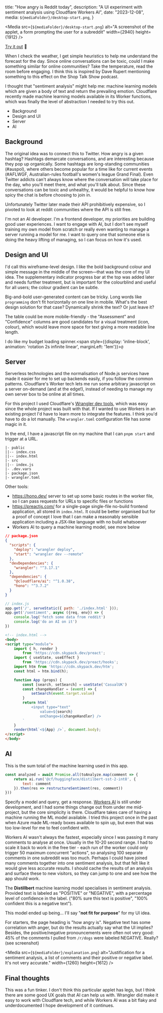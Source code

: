 

  title: "How angry is Reddit today",
  description: "A UI experiment with sentiment analysis using Cloudflare Workers AI",
  date: "2023-12-08",
  media: `${mediaFolder}/desktop-start.png`,
}

<Media
  src={`${mediaFolder}/desktop-start.png`}
  alt="A screenshot of the applet, a form prompting the user for a subreddit"
  width={2940}
  height={1912}
/>

<div style={{display: 'flex', justifyContent: 'center'}}><a href="https://twitter-sentiment.dan-laush.workers.dev/">Try it out</a> 🚀</div>

When I check the weather, I get simple heuristics to help me understand the forecast for the day. Since online conversations can be toxic, could I make something similar for online communities? Take the temperature, read the room before engaging. I think this is inspired by Dave Rupert mentioning something to this effect on the Shop Talk Show podcast.

I thought that "sentiment analysis" might help me: machine learning models which are given a body of text and return the prevailing emotion. Cloudflare recently made machine learning models available in its Worker functions, which was finally the level of abstraction I needed to try this out.

- Background
- Design and UI
- Server
- AI

## Background

The original idea was to connect this to Twitter. How angry is a given hashtag? Hashtags demarcate conversations, and are interesting because they pop up organically. Some hashtags are long-standing communities (#auspol), where others become popular for a time like for current events (#AFLWGF, Australian-rules football's women's league Grand Final). Even Twitter addicts can't always know where the conversation will take place for the day, who you'll meet there, and what you'll talk about. Since these conversations can be toxic and unhealthy, it would be helpful to know how spicy the chat is before choosing to join in. 

Unfortunately Twitter later made their API prohibitively expensive, so I pivoted to look at reddit communities where the API is still free.

I'm not an AI developer. I'm a frontend developer, my priorities are building good user experiences. I want to engage with AI, but I don't see myself training my own model from scratch or really even wanting to manage a server running a model for me. I want to query one that someone else is doing the heavy lifting of managing, so I can focus on how it's used.

## Design and UI

I'd call this wireframe-level design. I like the bold background colour and simple message in the middle of the screen—that was the core of my UI idea. The supplementary indicator progress bar at the top was added later and needs further treatment, but is important for the colourblind and useful for all users; the colour gradient can be subtle.

Big-and-bold user-generated content can be tricky. Long words like `programming` don't fit horizontally on one line in mobile. What's the best design solution for that case? Dynamically shrink the text? Or just leave it?

The table could be more mobile-friendly - the "Assessment" and "Confidence" columns are good candidates for a visual treatment (icon, colour), which would leave more space for text giving a more readable line length.

I do like my budget loading spinner.<span style={{display: 'inline-block', animation: 'rotation 2s infinite linear', marginLeft: '1em'}}>`@`</span>

## Server
Serverless technologies and the normalisation of Node.js services have made it easier for me to set up backends easily, if you follow the common patterns. Cloudflare's Worker tech lets me run some arbitrary javascript on a server on-demand (and at the edge!), instead of needing to manage my own server box to be online at all times.

For this project I used Cloudflare's <a href="https://developers.cloudflare.com/workers/get-started/guide/">Wrangler dev tools</a>, which was easy since the whole project was built with that. If I wanted to use Workers in an existing project I'd have to learn more to integrate the features. I think you'd have to do a lot manually. The `wrangler.toml` configuration file has some magic in it.

In the end, I have a javascript file on my machine that I can `pnpm start` and trigger at a URL.

```
|- public
||-- index.css
||-- index.html
|- src
||-- index.js
|- .dev.vars
|- package.json
|- wrangler.toml
```

Other tools:
- https://hono.dev/ server to set up some basic routes in the worker file, so I can pass requests for URLs to specific files or functions
- https://preactjs.com/ for a single-page single-file no-build frontend application, all stored in `index.html`. It could be better organised but for a proof of concept I love that I can make a reasonably sensible application including a JSX-like language with no build whatsoever
- Workers AI to query a machine learning model, see more below

```json
// package.json
{
  "scripts": {
    "deploy": "wrangler deploy",
    "start": "wrangler dev --remote"
  },
  "devDependencies": {
    "wrangler": "^3.17.1"
  },
  "dependencies": {
    "@cloudflare/ai": "^1.0.38",
    "hono": "^3.7.2"
  }
}
```

```js
// index.js
app.get('/', serveStatic({ path: './index.html' }));
app.get('/sentiment', async ({req, env}) => {
    console.log('fetch some data from reddit')
	console.log('do an AI on it')
})
```

```html
<!-- index.html -->
<body>
<script type="module">
	import { h, render }
		from 'https://cdn.skypack.dev/preact';
	import { useState, useEffect }
		from 'https://cdn.skypack.dev/preact/hooks';
	import htm from 'https://cdn.skypack.dev/htm';
	const html = htm.bind(h);

	function App (props) {
		const [search, setSearch] = useState('CasualUK')
		const changeHandler = (event) => {
			setSearch(event.target.value)
		}
		return html`
			<input type="text"
				value=${search} 
				onChange=${changeHandler} />
		`
	}
	render(html`<${App} />`, document.body);
</script>
</body>
```
## AI
This is the sum total of the machine learning used in this app.
```js
const analyzed = await Promise.all(toAnalyze.map(comment => {
	return ai.run('@cf/huggingface/distilbert-sst-2-int8', {
		text: comment
	}).then(res => restructureSentiment(res, comment))
}))
```

Specify a model and query, get a response. <a href="https://developers.cloudflare.com/workers-ai/">Workers AI</a> is still under development, and I had some things change out from under me mid-project, but the core simplicity is there. Cloudflare takes care of having a machine running the ML model available. I tried this project once in the past when Azure made ML-ready boxes available to spin up, but even that was too low-level for me to feel confident with.

Workers AI wasn't always the fastest, especially since I was passing it many comments to analyse at once. Usually in the 10-20 second range. I had to scale it back to work in the free tier - each run of the worker could only trigger 50 maximum concurrent "actions", so analysing 100 separate comments in one subreddit was too much. Perhaps I could have joined many comments together into one sentiment analysis, but that felt like it would give less accurate results.
	I should cache the results of an analysis and surface these to new visitors, so they can jump to one and see how the app should work.

The **Distillbert** machine learning model specialises in sentiment analysis. Provided text is labeled as "POSITIVE" or "NEGATIVE", with a percentage level of confidence in the label. ("80% sure this text is positive", "100% confident this is a negative text"). 

This model ended up being... I'll say "**not fit for purpose**" for my UI idea. 

For starters, the page heading is "how angry is". Negative text has some correlation with anger, but do the results actually say what the UI implies? Besides, the positive/negative pronouncements were often not very good: 45% of the comments I pulled from `/r/dogs` were labeled NEGATIVE. Really? (see screenshot)

<Media
  src={`${mediaFolder}/explanation.png`}
  alt="Justification for a sentiment analysis, a list of comments and their positive or negative label. It's not very accurate."
  width={1260}
  height={1612}
/>

## Final thoughts

This was a fun tinker. I don't think this particular applet has legs, but I think there are some good UX goals that AI can help us with. Wrangler did make it easy to work with Cloudflare tech, and while Workers AI was a bit flaky and underdocumented I hope development of it continues.

